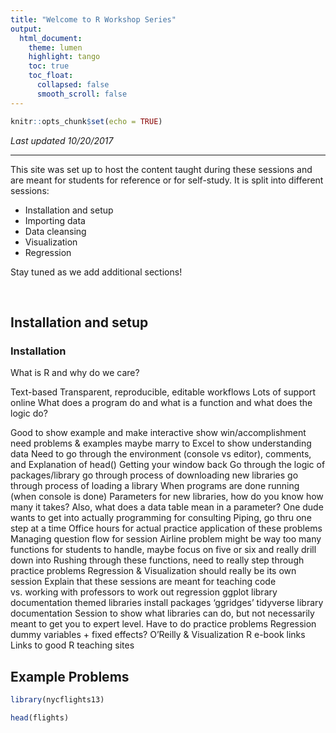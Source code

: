 ```yaml
---
title: "Welcome to R Workshop Series"
output: 
  html_document:
    theme: lumen
    highlight: tango
    toc: true
    toc_float: 
      collapsed: false
      smooth_scroll: false
---
```


```r
knitr::opts_chunk$set(echo = TRUE)
```

*Last updated 10/20/2017*

***

This site was set up to host the content taught during these sessions and are meant for students for reference or for self-study. It is split into different sessions: 

  * Installation and setup
  * Importing data 
  * Data cleansing 
  * Visualization 
  * Regression 
  
Stay tuned as we add additional sections!  

&nbsp; 

## Installation and setup

### Installation

What is R and why do we care?

Text-based
Transparent, reproducible, editable workflows
Lots of support online
What does a program do and what is a function and what does the logic do?

Good to show example and make interactive
show win/accomplishment
need problems & examples
maybe marry to Excel to show understanding data
Need to go through the environment (console vs editor), comments, and
Explanation of head()
Getting your window back
Go through the logic of packages/library
go through process of downloading new libraries
go through process of loading a library
When programs are done running (when console is done)
Parameters for new libraries, how do you know how many it takes?
Also, what does a data table mean in a parameter?
One dude wants to get into actually programming for consulting
Piping, go thru one step at a time
Office hours for actual practice application of these problems
Managing question flow for session
Airline problem might be way too many functions for students to handle, maybe focus on five or six and really drill down into
Rushing through these functions, need to really step through practice problems
Regression & Visualization should really be its own session
Explain that these sessions are meant for teaching code vs. working with professors to work out regression
ggplot library documentation
themed libraries
install packages ‘ggridges’
tidyverse library documentation
Session to show what libraries can do, but not necessarily meant to get you to expert level. Have to do practice problems
Regression
dummy variables + fixed effects?
O’Reilly & Visualization R e-book links
Links to good R teaching sites


## Example Problems

```r
library(nycflights13)

head(flights)
```


